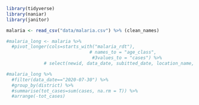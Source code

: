 ```r
library(tidyverse)
library(naniar)
library(janitor)
```


```r
malaria <- read_csv("data/malaria.csv") %>% (clean_names)
```
```r
#malaria_long <- malaria %>% 
  #pivot_longer(cols=starts_with("malaria_rdt"), 
                               # names_to = "age_class",
                                #3values_to = "cases") %>%
              # select(newid, data_date, subitted_date, location_name, province district, age-class, cases)
```
```r
#malaria_long %>%
  #filter(data_date=="2020-07-30") %>%
  #group_by(district) %>%
  #summarise(tot_cases=sum(cases, na.rm = T)) %>%
  #arrange(-tot_cases)
```

